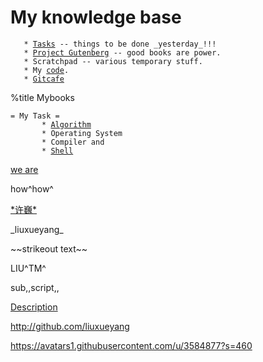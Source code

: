 {{http://vimwiki.googlecode.com/hg/images/vimwiki_logo.png}}
= My knowledge base =
    * [[Tasks]] -- things to be done _yesterday_!!!
    * [[Project Gutenberg]] -- good books are power.
    * Scratchpad -- various temporary stuff.
    * My [[code]].
    * [[Gitcafe]]

%title Mybooks


 = My Task =
		* [[Algorithm]]
		* Operating System
		* Compiler and 
		* [[Shell]]

[[we are]]

how^how^

[[*许巍*]]

_liuxueyang_


~~strikeout text~~

LIU^TM^

sub,,script,,

[[This is a link|Description]]

http://github.com/liuxueyang

https://avatars1.githubusercontent.com/u/3584877?s=460

